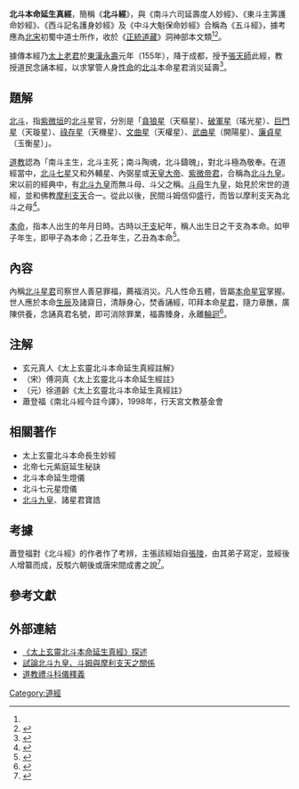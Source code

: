 {{道教}}
'''北斗本命延生真經'''，簡稱《'''北斗經'''》，與《南斗六司延壽度人妙經》、《東斗主筭護命妙經》、《西斗記名護身妙經》及《中斗大魁保命妙經》合稱為《五斗經》，據考應為[[北宋|北宋]]初蜀中道士所作，收於《[[正統道藏|正統道藏]]》洞神部本文類<ref name=north/><ref>{{cite web|author1=卿希泰|title=中國道教|url=http://www.phoer.net/history/taoism/taoism_146.htm|quote=《道門科範大全集》卷六十三《真武靈應大醮儀·說戒》-{云}-：「宋興之初，成都有燀灰李，置一閣奉事真君香火，真君降於其家，傳以《五斗經》，行於世。」}}</ref>。

據傳本經乃[[太上老君|太上老君]]於[[東漢|東漢]][[永寿_(东汉)|永壽]]元年（155年），降于成都，授予[[張天師|張天師]]此經，教授道民念誦本經，以求掌管人身[[性命|性命]]的[[北斗|北斗]]本命星君消災延壽<ref>{{cite web|title=太上玄靈北斗本命延生真經|url=http://chiiaka.tacocity.com.tw/wisdom_3.htm|quote=於是老君昇玉局坐，授與天師北斗本命經訣，廣宣要法，普濟眾生...念此大聖北斗七元真君名號，當得罪業消除，災愆洗蕩，福壽資命，善果臻身。凡有急難，可以焚香誦經，剋期安泰|accessdate=2016-06-27|archive-date=2016-07-12|archive-url=https://web.archive.org/web/20160712012029/http://chiiaka.tacocity.com.tw/wisdom_3.htm|dead-url=no}}</ref>。

== 題解 ==
[[北斗七星|北斗]]，指[[紫微垣|紫微垣]]的[[北斗七星|北斗]]星官，分別是「[[貪狼星|貪狼星]]（天樞星）、[[破軍星|破軍星]]（瑤光星）、[[巨門星|巨門星]]（天璇星）、[[祿存星|祿存星]]（天機星）、[[文曲星|文曲星]]（天權星）、[[開陽星|武曲星]]（開陽星）、[[廉貞星|廉貞星]]（玉衡星）」。

[[道教|道教]]認為「南斗主生，北斗主死；南斗陶魂，北斗鑄魄」，對北斗極為敬奉。在道經當中，[[北斗七星|北斗七星]]又和外輔星、內弼星或[[天皇大帝_(星官)|天皇大帝]]、[[紫微帝君|紫微帝君]]，合稱為[[九皇大帝|北斗九皇]]。宋以前的經典中，有[[九皇大帝|北斗九皇]]而無斗母、斗父之稱。[[斗母|斗母]]生九皇，始見於宋世的道經，並和佛教[[摩利支天|摩利支天]]合一。從此以後，民間斗姆信仰盛行，而皆以摩利支天為北斗之母<ref>{{cite journal|author1=蕭登福|title=試論北斗九皇、斗姆與摩利支天之關係|journal=人文社會學報|date=2004|url=http://buddhism.lib.ntu.edu.tw/FULLTEXT/JR-MAG/mag122503.pdf|access-date=2016-06-27|archive-date=2019-08-20|archive-url=https://web.archive.org/web/20190820010623/http://buddhism.lib.ntu.edu.tw/FULLTEXT/JR-MAG/mag122503.pdf|dead-url=no}}</ref>。

[[本命年|本命]]，指本人出生的年月日時。古時以[[干支|干支]]紀年，稱人出生日之干支為本命。如甲子年生，即甲子為本命；乙丑年生，乙丑為本命<ref>{{cite web|title=本命|url=http://taoism_terms_zh.academic.ru/8479/%E6%9C%AC%E5%91%BD|website=Explanatory dictionary of Taoism|accessdate=2016-06-27|archive-date=2016-09-11|archive-url=https://web.archive.org/web/20160911185020/http://taoism_terms_zh.academic.ru/8479/%E6%9C%AC%E5%91%BD|dead-url=no}}</ref>。

== 內容 ==
內稱[[北斗星君|北斗星君]]司察世人善惡罪福，薦福消災。凡人性命五體，皆屬[[本命年|本命]][[星官|星官]]掌握。世人應於本命[[生辰|生辰]]及諸齋日，清靜身心，焚香誦經，叩拜本命[[星君|星君]]，隨力章醮，廣陳供養，念誦真君名號，即可消除罪業，福壽臻身，永離[[輪迴|輪迴]]<ref name=north>{{cite book|author1=胡孚琛|title=中華道教大辭典|date=1995|publisher=中國社會科學出版社|pages=295}}</ref>。

== 注解 ==
* 玄元真人《太上玄靈北斗本命延生真經註解》
* （宋）傅洞真《太上玄靈北斗本命延生經註》
* （元）徐道齡《太上玄靈北斗本命延生真經註》
* 蕭登福《南北斗經今註今譯》，1998年，行天宮文教基金會

== 相關著作 ==
* 太上玄靈北斗本命長生妙經
* 北帝七元紫庭延生秘訣
* 北斗本命延生燈儀
* 北斗七元星燈儀
* [[九皇大帝|北斗九皇]]、諸星君寶誥

== 考據 ==
蕭登福對《北斗經》的作者作了考辨，主張該經始自[[張陵|張陵]]，由其弟子寫定，並經後人增纂而成，反駁六朝後或唐宋間成書之說<ref>{{cite journal|author1=蕭登福|title=《太上玄靈北斗本命延生真經》探述]|journal=宗教學研究|date=1997|url=http://www.nssd.org/articles/article_detail.aspx?id=1002834943|access-date=2016-06-27|archive-date=2016-09-24|archive-url=https://web.archive.org/web/20160924055940/http://www.nssd.org/articles/article_detail.aspx?id=1002834943|dead-url=no}}</ref>。

== 參考文獻 ==
{{reflist|2}}

== 外部連結 ==
{{維基文庫}}
* [http://www.nssd.org/articles/article_detail.aspx?id=1002834943 《太上玄靈北斗本命延生真經》探述]{{Wayback|url=http://www.nssd.org/articles/article_detail.aspx?id=1002834943 |date=20160924055940 }}
* [http://buddhism.lib.ntu.edu.tw/FULLTEXT/JR-MAG/mag122503.pdf 試論北斗九皇、斗姆與摩利支天之關係] {{Wayback|url=http://buddhism.lib.ntu.edu.tw/FULLTEXT/JR-MAG/mag122503.pdf |date=20190820010623 }}
* [http://www.sctayi.com/front/bin/ptdetail.phtml?Part=corner-01-02-01&Category=15253 道教禮斗科儀釋義]{{Wayback|url=http://www.sctayi.com/front/bin/ptdetail.phtml?Part=corner-01-02-01&Category=15253 |date=20170111044056 }}

[[Category:道經|Category:道經]]